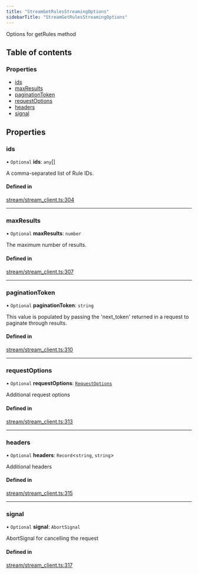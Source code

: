 ```yaml
---
title: "StreamGetRulesStreamingOptions"
sidebarTitle: "StreamGetRulesStreamingOptions"
---
```


Options for getRules method

## Table of contents

### Properties

- [ids](/xdks/typescript/reference/interfaces/StreamGetRulesStreamingOptions#ids)
- [maxResults](/xdks/typescript/reference/interfaces/StreamGetRulesStreamingOptions#maxresults)
- [paginationToken](/xdks/typescript/reference/interfaces/StreamGetRulesStreamingOptions#paginationtoken)
- [requestOptions](/xdks/typescript/reference/interfaces/StreamGetRulesStreamingOptions#requestoptions)
- [headers](/xdks/typescript/reference/interfaces/StreamGetRulesStreamingOptions#headers)
- [signal](/xdks/typescript/reference/interfaces/StreamGetRulesStreamingOptions#signal)

## Properties

### ids

• `Optional` **ids**: `any`[]

A comma-separated list of Rule IDs.

#### Defined in

[stream/stream_client.ts:304](https://github.com/xdevplatform/xdk/blob/298ca9350d035e40e7c8ee0753c50052819a41e2/xdk/typescript/src/stream/stream_client.ts#L304)

___

### maxResults

• `Optional` **maxResults**: `number`

The maximum number of results.

#### Defined in

[stream/stream_client.ts:307](https://github.com/xdevplatform/xdk/blob/298ca9350d035e40e7c8ee0753c50052819a41e2/xdk/typescript/src/stream/stream_client.ts#L307)

___

### paginationToken

• `Optional` **paginationToken**: `string`

This value is populated by passing the 'next_token' returned in a request to paginate through results.

#### Defined in

[stream/stream_client.ts:310](https://github.com/xdevplatform/xdk/blob/298ca9350d035e40e7c8ee0753c50052819a41e2/xdk/typescript/src/stream/stream_client.ts#L310)

___

### requestOptions

• `Optional` **requestOptions**: [`RequestOptions`](/xdks/typescript/reference/interfaces/RequestOptions)

Additional request options

#### Defined in

[stream/stream_client.ts:313](https://github.com/xdevplatform/xdk/blob/298ca9350d035e40e7c8ee0753c50052819a41e2/xdk/typescript/src/stream/stream_client.ts#L313)

___

### headers

• `Optional` **headers**: `Record`\<`string`, `string`\>

Additional headers

#### Defined in

[stream/stream_client.ts:315](https://github.com/xdevplatform/xdk/blob/298ca9350d035e40e7c8ee0753c50052819a41e2/xdk/typescript/src/stream/stream_client.ts#L315)

___

### signal

• `Optional` **signal**: `AbortSignal`

AbortSignal for cancelling the request

#### Defined in

[stream/stream_client.ts:317](https://github.com/xdevplatform/xdk/blob/298ca9350d035e40e7c8ee0753c50052819a41e2/xdk/typescript/src/stream/stream_client.ts#L317)
